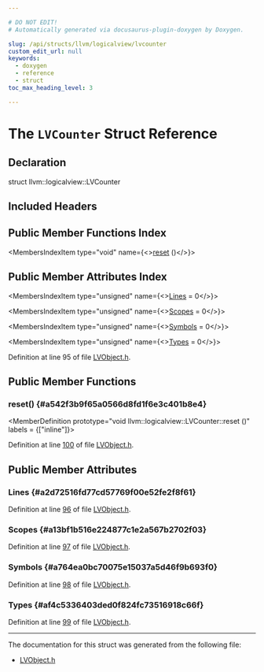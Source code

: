 ```yaml
---

# DO NOT EDIT!
# Automatically generated via docusaurus-plugin-doxygen by Doxygen.

slug: /api/structs/llvm/logicalview/lvcounter
custom_edit_url: null
keywords:
  - doxygen
  - reference
  - struct
toc_max_heading_level: 3

---
```





# The `LVCounter` Struct Reference

<DoxygenPage pluginConfig={pluginConfig}>



## Declaration

<CodeBlock>struct llvm::logicalview::LVCounter</CodeBlock>

## Included Headers

<IncludesList>
<IncludesListItem
  filePath="llvm/DebugInfo/LogicalView/Core/LVObject.h"
  permalink="/docs/api/files/include/include/llvm/include/llvm/debuginfo/include/llvm/debuginfo/logicalview/include/llvm/debuginfo/logicalview/core/lvobject-h"
  isLocal="true" />
</IncludesList>

## Public Member Functions Index

<MembersIndex>

<MembersIndexItem
  type="void"
  name={<><a href="#a542f3b9f65a0566d8fd1f6e3c401b8e4">reset</a> ()</>}>
</MembersIndexItem>

</MembersIndex>

## Public Member Attributes Index

<MembersIndex>

<MembersIndexItem
  type="unsigned"
  name={<><a href="#a2d72516fd77cd57769f00e52fe2f8f61">Lines</a> = 0</>}>
</MembersIndexItem>

<MembersIndexItem
  type="unsigned"
  name={<><a href="#a13bf1b516e224877c1e2a567b2702f03">Scopes</a> = 0</>}>
</MembersIndexItem>

<MembersIndexItem
  type="unsigned"
  name={<><a href="#a764ea0bc70075e15037a5d46f9b693f0">Symbols</a> = 0</>}>
</MembersIndexItem>

<MembersIndexItem
  type="unsigned"
  name={<><a href="#af4c5336403ded0f824fc73516918c66f">Types</a> = 0</>}>
</MembersIndexItem>

</MembersIndex>


Definition at line 95 of file <a href="/docs/api/files/include/include/llvm/include/llvm/debuginfo/include/llvm/debuginfo/logicalview/include/llvm/debuginfo/logicalview/core/lvobject-h">LVObject.h</a>.

<SectionDefinition>

## Public Member Functions

### reset() {#a542f3b9f65a0566d8fd1f6e3c401b8e4}

<MemberDefinition
  prototype="void llvm::logicalview::LVCounter::reset ()"
  labels = {["inline"]}>

Definition at line <a href="/docs/api/files/include/include/llvm/include/llvm/debuginfo/include/llvm/debuginfo/logicalview/include/llvm/debuginfo/logicalview/core/lvobject-h/#l00100">100</a> of file <a href="/docs/api/files/include/include/llvm/include/llvm/debuginfo/include/llvm/debuginfo/logicalview/include/llvm/debuginfo/logicalview/core/lvobject-h">LVObject.h</a>.
</MemberDefinition>

</SectionDefinition>

<SectionDefinition>

## Public Member Attributes

### Lines {#a2d72516fd77cd57769f00e52fe2f8f61}

<MemberDefinition
  prototype="unsigned llvm::logicalview::LVCounter::Lines = 0">

Definition at line <a href="/docs/api/files/include/include/llvm/include/llvm/debuginfo/include/llvm/debuginfo/logicalview/include/llvm/debuginfo/logicalview/core/lvobject-h/#l00096">96</a> of file <a href="/docs/api/files/include/include/llvm/include/llvm/debuginfo/include/llvm/debuginfo/logicalview/include/llvm/debuginfo/logicalview/core/lvobject-h">LVObject.h</a>.
</MemberDefinition>

### Scopes {#a13bf1b516e224877c1e2a567b2702f03}

<MemberDefinition
  prototype="unsigned llvm::logicalview::LVCounter::Scopes = 0">

Definition at line <a href="/docs/api/files/include/include/llvm/include/llvm/debuginfo/include/llvm/debuginfo/logicalview/include/llvm/debuginfo/logicalview/core/lvobject-h/#l00097">97</a> of file <a href="/docs/api/files/include/include/llvm/include/llvm/debuginfo/include/llvm/debuginfo/logicalview/include/llvm/debuginfo/logicalview/core/lvobject-h">LVObject.h</a>.
</MemberDefinition>

### Symbols {#a764ea0bc70075e15037a5d46f9b693f0}

<MemberDefinition
  prototype="unsigned llvm::logicalview::LVCounter::Symbols = 0">

Definition at line <a href="/docs/api/files/include/include/llvm/include/llvm/debuginfo/include/llvm/debuginfo/logicalview/include/llvm/debuginfo/logicalview/core/lvobject-h/#l00098">98</a> of file <a href="/docs/api/files/include/include/llvm/include/llvm/debuginfo/include/llvm/debuginfo/logicalview/include/llvm/debuginfo/logicalview/core/lvobject-h">LVObject.h</a>.
</MemberDefinition>

### Types {#af4c5336403ded0f824fc73516918c66f}

<MemberDefinition
  prototype="unsigned llvm::logicalview::LVCounter::Types = 0">

Definition at line <a href="/docs/api/files/include/include/llvm/include/llvm/debuginfo/include/llvm/debuginfo/logicalview/include/llvm/debuginfo/logicalview/core/lvobject-h/#l00099">99</a> of file <a href="/docs/api/files/include/include/llvm/include/llvm/debuginfo/include/llvm/debuginfo/logicalview/include/llvm/debuginfo/logicalview/core/lvobject-h">LVObject.h</a>.
</MemberDefinition>

</SectionDefinition>

<hr/>

The documentation for this struct was generated from the following file:

<ul>
<li><a href="/docs/api/files/include/include/llvm/include/llvm/debuginfo/include/llvm/debuginfo/logicalview/include/llvm/debuginfo/logicalview/core/lvobject-h">LVObject.h</a></li>
</ul>

</DoxygenPage>
